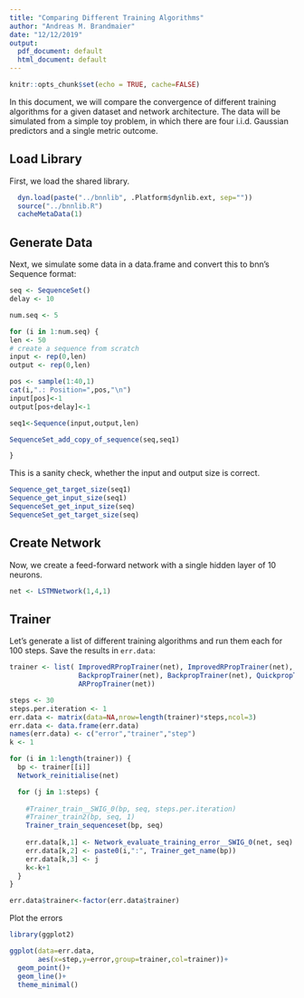 ```yaml
---
title: "Comparing Different Training Algorithms"
author: "Andreas M. Brandmaier"
date: "12/12/2019"
output:
  pdf_document: default
  html_document: default
---
```


```r
knitr::opts_chunk$set(echo = TRUE, cache=FALSE)
```

In this document, we will compare the convergence of different training algorithms for a given dataset and network architecture. The data will be simulated from a simple toy problem, in which there are four i.i.d. Gaussian predictors and a single metric outcome. 

## Load Library

First, we load the shared library.

```r


  dyn.load(paste("../bnnlib", .Platform$dynlib.ext, sep=""))
  source("../bnnlib.R")
  cacheMetaData(1)

```

## Generate Data

Next, we simulate some data in a data.frame and convert this to bnn's Sequence format:

```r

seq <- SequenceSet()
delay <- 10

num.seq <- 5

for (i in 1:num.seq) {
len <- 50
# create a sequence from scratch
input <- rep(0,len)
output <- rep(0,len)

pos <- sample(1:40,1)
cat(i,".: Position=",pos,"\n")
input[pos]<-1
output[pos+delay]<-1

seq1<-Sequence(input,output,len)

SequenceSet_add_copy_of_sequence(seq,seq1)

}
```

This is a sanity check, whether the input and output size is correct.

```r
Sequence_get_target_size(seq1)
Sequence_get_input_size(seq1)
SequenceSet_get_input_size(seq)
SequenceSet_get_target_size(seq)
```

## Create Network

Now, we create a feed-forward network with a single hidden layer of 10 neurons. 

```r
net <- LSTMNetwork(1,4,1)

```

## Trainer

Let's generate a list of different training algorithms and run them each for 100 steps. Save the results in `err.data`:

```r

trainer <- list( ImprovedRPropTrainer(net), ImprovedRPropTrainer(net), 
                 BackpropTrainer(net), BackpropTrainer(net), QuickpropTrainer(net),
                 ARPropTrainer(net))

steps <- 30
steps.per.iteration <- 1
err.data <- matrix(data=NA,nrow=length(trainer)*steps,ncol=3)
err.data <- data.frame(err.data)
names(err.data) <- c("error","trainer","step")
k <- 1

for (i in 1:length(trainer)) {
  bp <- trainer[[i]]
  Network_reinitialise(net)

  for (j in 1:steps) {
    
    #Trainer_train__SWIG_0(bp, seq, steps.per.iteration)
    #Trainer_train2(bp, seq, 1)
    Trainer_train_sequenceset(bp, seq)
    
    err.data[k,1] <- Network_evaluate_training_error__SWIG_0(net, seq)
    err.data[k,2] <- paste0(i,":", Trainer_get_name(bp))
    err.data[k,3] <- j
    k<-k+1
  }
}

err.data$trainer<-factor(err.data$trainer)
```

Plot the errors

```r
library(ggplot2)

ggplot(data=err.data, 
       aes(x=step,y=error,group=trainer,col=trainer))+
  geom_point()+
  geom_line()+
  theme_minimal()
```